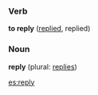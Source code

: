 ===Verb===
'''to reply''' ([[replied]], replied)

===Noun===
'''reply''' (plural: [[replies]])

[[es:reply]]